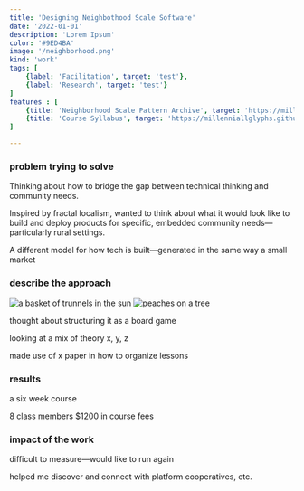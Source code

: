 ```yaml
---
title: 'Designing Neighbothood Scale Software'
date: '2022-01-01'
description: 'Lorem Ipsum'
color: '#9ED4BA'
image: '/neighborhood.png'
kind: 'work'
tags: [
    {label: 'Facilitation', target: 'test'},
    {label: 'Research', target: 'test'}
]
features : [
    {title: 'Neighborhood Scale Pattern Archive', target: 'https://millenniallglyphs.github.io/neighborhood-scale-software-patterns/'},
    {title: 'Course Syllabus', target: 'https://millenniallglyphs.github.io/neighborhood-scale-software-patterns/'}
]

---
```


### problem trying to solve

Thinking about how to bridge the gap between technical thinking and community needs.

Inspired by fractal localism, wanted to think about what it would look like to build and deploy products for specific, embedded community needs—particularly rural settings. 

A different model for how tech is built—generated in the same way a small market

### describe the approach

![a basket of trunnels in the sun](/trunnel.jpg)
![peaches on a tree](/peach.jpg)

thought about structuring it as a board game

looking at a mix of theory 
x, y, z

made use of x paper in how to organize lessons


### results

 a six week course 
 
 8 class members
 $1200 in course fees

### impact of the work

difficult to measure—would like to run again

helped me discover and connect with platform cooperatives, etc. 